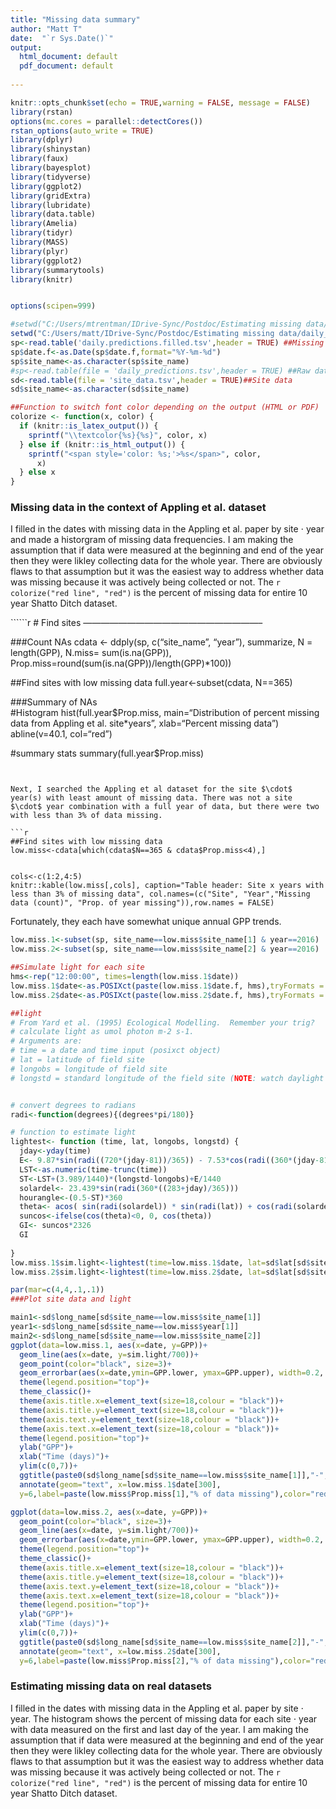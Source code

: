 ```yaml
---
title: "Missing data summary"
author: "Matt T"
date:  "`r Sys.Date()`"
output:
  html_document: default
  pdf_document: default
  
---
```


```r
knitr::opts_chunk$set(echo = TRUE,warning = FALSE, message = FALSE)
library(rstan)
options(mc.cores = parallel::detectCores())
rstan_options(auto_write = TRUE)
library(dplyr)
library(shinystan)
library(faux)
library(bayesplot)
library(tidyverse)
library(ggplot2)
library(gridExtra)
library(lubridate)
library(data.table)
library(Amelia)
library(tidyr)
library(MASS)
library(plyr)
library(ggplot2)
library(summarytools)
library(knitr)


options(scipen=999)

#setwd("C:/Users/mtrentman/IDrive-Sync/Postdoc/Estimating missing data/daily_predictions")
setwd("C:/Users/matt/IDrive-Sync/Postdoc/Estimating missing data/daily_predictions")
sp<-read.table('daily.predictions.filled.tsv',header = TRUE) ##Missing dates filled in
sp$date.f<-as.Date(sp$date.f,format="%Y-%m-%d")
sp$site_name<-as.character(sp$site_name)
#sp<-read.table(file = 'daily_predictions.tsv',header = TRUE) ##Raw data
sd<-read.table(file = 'site_data.tsv',header = TRUE)##Site data
sd$site_name<-as.character(sd$site_name)

##Function to switch font color depending on the output (HTML or PDF)
colorize <- function(x, color) {
  if (knitr::is_latex_output()) {
    sprintf("\\textcolor{%s}{%s}", color, x)
  } else if (knitr::is_html_output()) {
    sprintf("<span style='color: %s;'>%s</span>", color, 
      x)
  } else x
}

```
### Missing data in the context of Appling et al. dataset
I filled in the dates with missing data in the Appling et al. paper by site $\cdot$ year and made a historgram of missing data frequencies. I am making the assumption that if data were measured at the beginning and end of the year then they were likley collecting data for the whole year. There are obviously flaws to that assumption but it was the easiest way to address whether data was missing because it was actively being collected or not. The `r colorize("red line", "red")` is the percent of missing data for entire 10 year Shatto Ditch dataset. 

``````r
# Find sites --------------------------------------------------------------

###Count NAs
cdata <- ddply(sp, c("site_name", "year"), summarize,
               N    = length(GPP),
               N.miss= sum(is.na(GPP)),
               Prop.miss=round(sum(is.na(GPP))/length(GPP)*100))


##Find sites with low missing data
full.year<-subset(cdata, N==365)

###Summary of NAs               
#Histogram
hist(full.year$Prop.miss, main="Distribution of percent missing data from Appling et al. site*years", xlab="Percent missing data")
abline(v=40.1, col="red")

#summary stats
summary(full.year$Prop.miss)
```


Next, I searched the Appling et al dataset for the site $\cdot$ year(s) with least amount of missing data. There was not a site $\cdot$ year combination with a full year of data, but there were two with less than 3% of data missing. 

```r
##Find sites with low missing data
low.miss<-cdata[which(cdata$N==365 & cdata$Prop.miss<4),]


cols<-c(1:2,4:5)
knitr::kable(low.miss[,cols], caption="Table header: Site x years with less than 3% of missing data", col.names=(c("Site", "Year","Missing data (count)", "Prop. of year missing")),row.names = FALSE)
```

Fortunately, they each have somewhat unique annual GPP trends.



```r

low.miss.1<-subset(sp, site_name==low.miss$site_name[1] & year==2016)
low.miss.2<-subset(sp, site_name==low.miss$site_name[2] & year==2016)

##Simulate light for each site
hms<-rep("12:00:00", times=length(low.miss.1$date))
low.miss.1$date<-as.POSIXct(paste(low.miss.1$date.f, hms),tryFormats = c("%Y-%m-%d %H:%M:%OS"))
low.miss.2$date<-as.POSIXct(paste(low.miss.2$date.f, hms),tryFormats = c("%Y-%m-%d %H:%M:%OS"))

##light
# From Yard et al. (1995) Ecological Modelling.  Remember your trig?  
# calculate light as umol photon m-2 s-1.
# Arguments are:  
# time = a date and time input (posixct object)
# lat = latitude of field site
# longobs = longitude of field site
# longstd = standard longitude of the field site (NOTE: watch daylight savings time!!!). For PST, longstd is be 120 degrees. But during PDT it is 105 degrees. MST is 105 deg. MDT is 90. 


# convert degrees to radians
radi<-function(degrees){(degrees*pi/180)}

# function to estimate light
lightest<- function (time, lat, longobs, longstd) {
  jday<-yday(time)
  E<- 9.87*sin(radi((720*(jday-81))/365)) - 7.53*cos(radi((360*(jday-81))/365)) - 1.5*sin(radi((360*(jday-81))/365))
  LST<-as.numeric(time-trunc(time))
  ST<-LST+(3.989/1440)*(longstd-longobs)+E/1440
  solardel<- 23.439*sin(radi(360*((283+jday)/365)))
  hourangle<-(0.5-ST)*360
  theta<- acos( sin(radi(solardel)) * sin(radi(lat)) + cos(radi(solardel)) * cos(radi(lat)) * cos(radi(hourangle)) )
  suncos<-ifelse(cos(theta)<0, 0, cos(theta))
  GI<- suncos*2326
  GI	
  
}
low.miss.1$sim.light<-lightest(time=low.miss.1$date, lat=sd$lat[sd$site_name==low.miss$site_name[1]], longobs=sd$lon[sd$site_name==low.miss$site_name[1]],longstd=75)
low.miss.2$sim.light<-lightest(time=low.miss.2$date, lat=sd$lat[sd$site_name==low.miss$site_name[2]], longobs=sd$lon[sd$site_name==low.miss$site_name[2]],longstd=75) 

par(mar=c(4,4,.1,.1))
###Plot site data and light

main1<-sd$long_name[sd$site_name==low.miss$site_name[1]]
year1<-sd$long_name[sd$site_name==low.miss$year[1]]
main2<-sd$long_name[sd$site_name==low.miss$site_name[2]]
ggplot(data=low.miss.1, aes(x=date, y=GPP))+
  geom_line(aes(x=date, y=sim.light/700))+
  geom_point(color="black", size=3)+
  geom_errorbar(aes(x=date,ymin=GPP.lower, ymax=GPP.upper), width=0.2, size=0.5)+
  theme(legend.position="top")+
  theme_classic()+
  theme(axis.title.x=element_text(size=18,colour = "black"))+
  theme(axis.title.y=element_text(size=18,colour = "black"))+
  theme(axis.text.y=element_text(size=18,colour = "black"))+
  theme(axis.text.x=element_text(size=18,colour = "black"))+
  theme(legend.position="top")+
  ylab("GPP")+
  xlab("Time (days)")+
  ylim(c(0,7))+
  ggtitle(paste0(sd$long_name[sd$site_name==low.miss$site_name[1]],"-"," ", 2016))+
  annotate(geom="text", x=low.miss.1$date[300],
  y=6,label=paste(low.miss$Prop.miss[1],"% of data missing"),color="red")                 

ggplot(data=low.miss.2, aes(x=date, y=GPP))+
  geom_point(color="black", size=3)+
  geom_line(aes(x=date, y=sim.light/700))+
  geom_errorbar(aes(x=date,ymin=GPP.lower, ymax=GPP.upper), width=0.2, size=0.5)+
  theme(legend.position="top")+
  theme_classic()+
  theme(axis.title.x=element_text(size=18,colour = "black"))+
  theme(axis.title.y=element_text(size=18,colour = "black"))+
  theme(axis.text.y=element_text(size=18,colour = "black"))+
  theme(axis.text.x=element_text(size=18,colour = "black"))+
  theme(legend.position="top")+
  ylab("GPP")+
  xlab("Time (days)")+
  ylim(c(0,7))+
  ggtitle(paste0(sd$long_name[sd$site_name==low.miss$site_name[2]],"-"," ", 2016))+
  annotate(geom="text", x=low.miss.2$date[300],
  y=6,label=paste(low.miss$Prop.miss[2],"% of data missing"),color="red")  

```
### Estimating missing data on real datasets
I filled in the dates with missing data in the Appling et al. paper by site $\cdot$ year. The histogram shows the percent of missing data for each site $\cdot$ year with data measured on the first and last day of the year. I am making the assumption that if data were measured at the beginning and end of the year then they were likley collecting data for the whole year. There are obviously flaws to that assumption but it was the easiest way to address whether data was missing because it was actively being collected or not. The `r colorize("red line", "red")` is the percent of missing data for entire 10 year Shatto Ditch dataset. 


